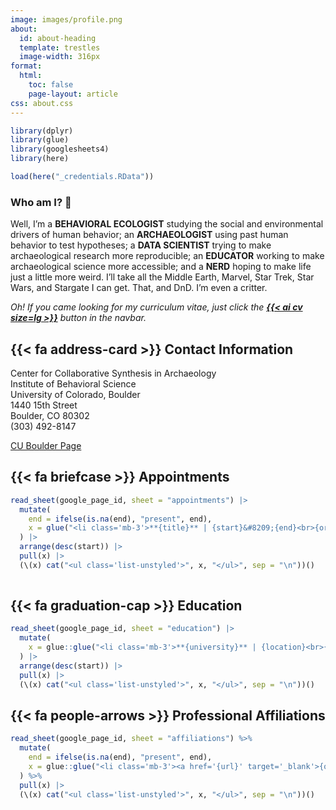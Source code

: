 ```yaml
---
image: images/profile.png
about: 
  id: about-heading
  template: trestles
  image-width: 316px
format:
  html:
    toc: false
    page-layout: article
css: about.css
---
```


```r

library(dplyr)
library(glue)
library(googlesheets4)
library(here)

load(here("_credentials.RData"))

```

:::{#about-heading}

### Who am I? 🤔

Well, I'm a **BEHAVIORAL ECOLOGIST** studying the social and environmental drivers of human behavior; an **ARCHAEOLOGIST** using past human behavior to test hypotheses; a **DATA SCIENTIST** trying to make archaeological research more reproducible; an **EDUCATOR** working to make archaeological science more accessible; and a **NERD** hoping to make life just a little more weird. I'll take all the Middle Earth, Marvel, Star Trek, Star Wars, and Stargate I can get. That, and DnD. I'm even a critter.\

:::{.small .text-muted .mt-4}
_Oh! If you came looking for my curriculum vitae, just click the [**{{< ai cv size=lg >}}**](blake_vitae.pdf) button in the navbar._
:::

:::

## {{< fa address-card >}} Contact Information

:::{.grid style="row-gap: 1em;"}
:::{.g-col-12 .g-col-md-8}
<p class="mb-0">
Center for Collaborative Synthesis in Archaeology\
Institute of Behavioral Science\
University of Colorado, Boulder\
1440 15th Street\
Boulder, CO 80302\
(303) 492-8147
</p>
:::
:::{.g-col-12 .g-col-md-4 .ms-md-auto}
[CU Boulder Page](https://ibs.colorado.edu/people/kenneth-blake-vernon/){.btn .btn-outline-primary target="_blank"}
:::
:::

## {{< fa briefcase >}} Appointments

```r

read_sheet(google_page_id, sheet = "appointments") |>
  mutate(
    end = ifelse(is.na(end), "present", end),
    x = glue("<li class='mb-3'>**{title}** | {start}&#8209;{end}<br>{organization}</li>")
  ) |> 
  arrange(desc(start)) |> 
  pull(x) |> 
  (\(x) cat("<ul class='list-unstyled'>", x, "</ul>", sep = "\n"))()
  
```

## {{< fa graduation-cap >}} Education

```r

read_sheet(google_page_id, sheet = "education") |> 
  mutate(
    x = glue::glue("<li class='mb-3'>**{university}** | {location}<br>{degree} in {major}, {end}</li>"), 
  ) |> 
  arrange(desc(start)) |> 
  pull(x) |> 
  (\(x) cat("<ul class='list-unstyled'>", x, "</ul>", sep = "\n"))()

```

## {{< fa people-arrows >}} Professional Affiliations {#affiliations}

```r

read_sheet(google_page_id, sheet = "affiliations") %>% 
  mutate(
    end = ifelse(is.na(end), "present", end),
    x = glue::glue("<li class='mb-3'><a href='{url}' target='_blank'>{organization}</a> | {start}&#8209;{end}</li>")
  ) %>% 
  pull(x) |> 
  (\(x) cat("<ul class='list-unstyled'>", x, "</ul>", sep = "\n"))()

```
